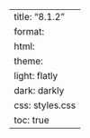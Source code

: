 ---
title: "8.1.2"
format:
    html:
        theme:
            light: flatly
            dark: darkly
        css: styles.css
        toc: true
---